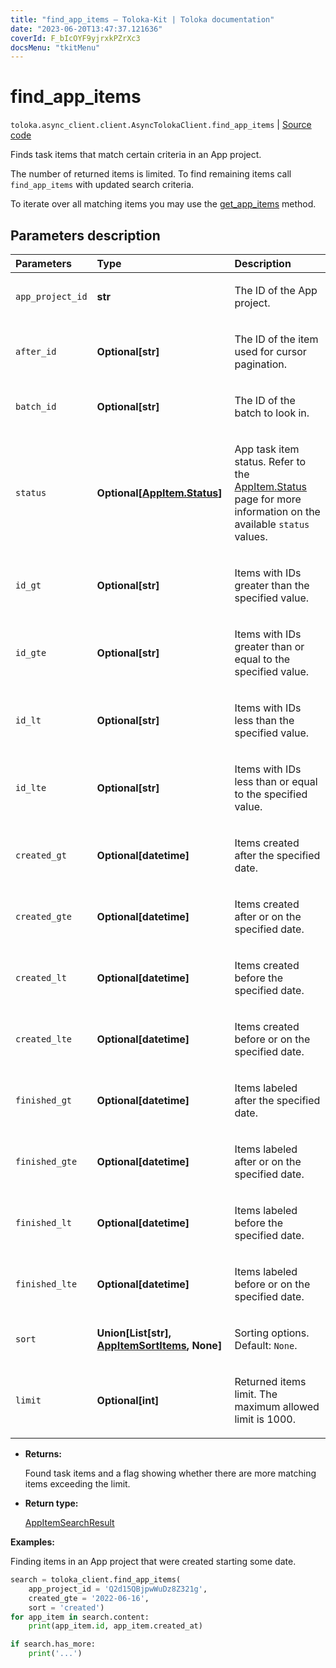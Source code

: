 ```yaml
---
title: "find_app_items — Toloka-Kit | Toloka documentation"
date: "2023-06-20T13:47:37.121636"
coverId: F_bIcOYF9yjrxkPZrXc3
docsMenu: "tkitMenu"
---
```


# find_app_items

`toloka.async_client.client.AsyncTolokaClient.find_app_items` | [Source code](https://github.com/Toloka/toloka-kit/blob/v1.2.0/src/client/__init__.py#L0)

Finds task items that match certain criteria in an App project.

The number of returned items is limited. To find remaining items call `find_app_items` with updated search criteria.

To iterate over all matching items you may use the [get_app_items](/docs/toloka-kit/reference/toloka.client.TolokaClient.get_app_items) method.

## Parameters description

| Parameters | Type | Description |
| :----------| :----| :-----------|
`app_project_id`|**str**|<p>The ID of the App project.</p>
`after_id`|**Optional\[str\]**|<p>The ID of the item used for cursor pagination.</p>
`batch_id`|**Optional\[str\]**|<p>The ID of the batch to look in.</p>
`status`|**Optional\[[AppItem.Status](/docs/toloka-kit/reference/toloka.client.app.AppItem.Status)\]**|<p>App task item status. Refer to the [AppItem.Status](/docs/toloka-kit/reference/toloka.client.app.AppItem.Status) page for more information on the available `status` values.</p>
`id_gt`|**Optional\[str\]**|<p>Items with IDs greater than the specified value.</p>
`id_gte`|**Optional\[str\]**|<p>Items with IDs greater than or equal to the specified value.</p>
`id_lt`|**Optional\[str\]**|<p>Items with IDs less than the specified value.</p>
`id_lte`|**Optional\[str\]**|<p>Items with IDs less than or equal to the specified value.</p>
`created_gt`|**Optional\[datetime\]**|<p>Items created after the specified date.</p>
`created_gte`|**Optional\[datetime\]**|<p>Items created after or on the specified date.</p>
`created_lt`|**Optional\[datetime\]**|<p>Items created before the specified date.</p>
`created_lte`|**Optional\[datetime\]**|<p>Items created before or on the specified date.</p>
`finished_gt`|**Optional\[datetime\]**|<p>Items labeled after the specified date.</p>
`finished_gte`|**Optional\[datetime\]**|<p>Items labeled after or on the specified date.</p>
`finished_lt`|**Optional\[datetime\]**|<p>Items labeled before the specified date.</p>
`finished_lte`|**Optional\[datetime\]**|<p>Items labeled before or on the specified date.</p>
`sort`|**Union\[List\[str\], [AppItemSortItems](/docs/toloka-kit/reference/toloka.client.search_requests.AppItemSortItems), None\]**|<p>Sorting options. Default: `None`.</p>
`limit`|**Optional\[int\]**|<p>Returned items limit. The maximum allowed limit is 1000.</p>

* **Returns:**

  Found task items and a flag showing whether there are more matching items exceeding the limit.

* **Return type:**

  [AppItemSearchResult](/docs/toloka-kit/reference/toloka.client.search_results.AppItemSearchResult)

**Examples:**

Finding items in an App project that were created starting some date.

```python
search = toloka_client.find_app_items(
    app_project_id = 'Q2d15QBjpwWuDz8Z321g',
    created_gte = '2022-06-16',
    sort = 'created')
for app_item in search.content:
    print(app_item.id, app_item.created_at)

if search.has_more:
    print('...')
```